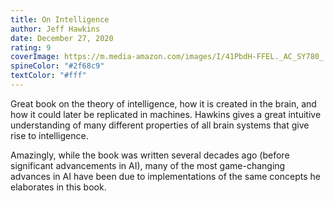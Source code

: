 ```yaml
---
title: On Intelligence
author: Jeff Hawkins
date: December 27, 2020
rating: 9
coverImage: https://m.media-amazon.com/images/I/41PbdH-FFEL._AC_SY780_.jpg
spineColor: "#2f68c9"
textColor: "#fff"
---
```


Great book on the theory of intelligence, how it is created in the brain, and how it could later be replicated in machines. Hawkins gives a great intuitive understanding of many different properties of all brain systems that give rise to intelligence.

Amazingly, while the book was written several decades ago (before significant advancements in AI), many of the most game-changing advances in AI have been due to implementations of the same concepts he elaborates in this book.
